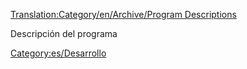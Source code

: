 [[Translation:Category/en/Archive/Program Descriptions]]

Descripción del programa

[[Category:es/Desarrollo]]